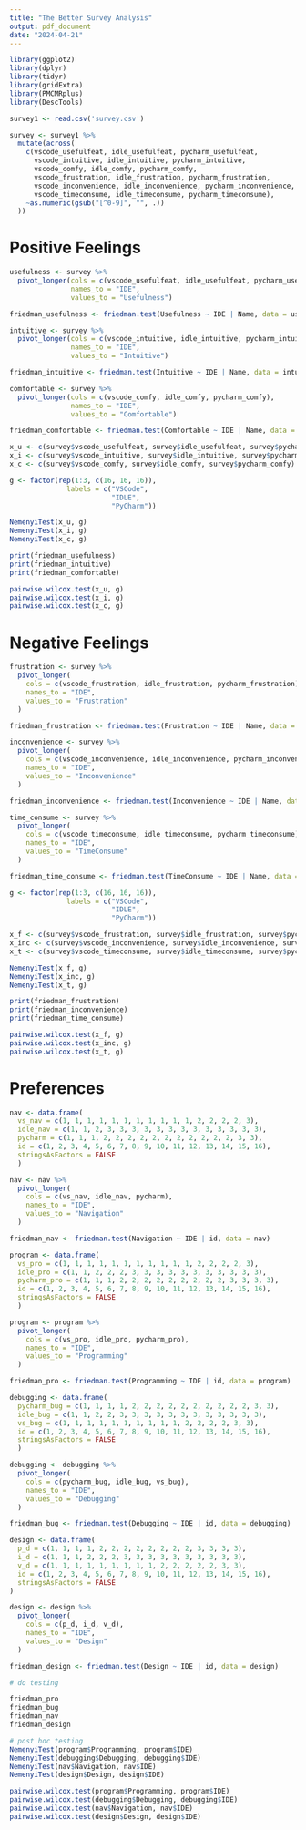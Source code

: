 ---
title: "The Better Survey Analysis"
output: pdf_document
date: "2024-04-21"
---

```{r}
library(ggplot2)
library(dplyr)
library(tidyr)
library(gridExtra)
library(PMCMRplus)
library(DescTools)

survey1 <- read.csv('survey.csv')

survey <- survey1 %>%
  mutate(across(
    c(vscode_usefulfeat, idle_usefulfeat, pycharm_usefulfeat,
      vscode_intuitive, idle_intuitive, pycharm_intuitive,
      vscode_comfy, idle_comfy, pycharm_comfy,
      vscode_frustration, idle_frustration, pycharm_frustration,
      vscode_inconvenience, idle_inconvenience, pycharm_inconvenience,
      vscode_timeconsume, idle_timeconsume, pycharm_timeconsume),
    ~as.numeric(gsub("[^0-9]", "", .))
  ))

```

# Positive Feelings 

```{r}
usefulness <- survey %>%
  pivot_longer(cols = c(vscode_usefulfeat, idle_usefulfeat, pycharm_usefulfeat),
               names_to = "IDE",
               values_to = "Usefulness")

friedman_usefulness <- friedman.test(Usefulness ~ IDE | Name, data = usefulness)

intuitive <- survey %>%
  pivot_longer(cols = c(vscode_intuitive, idle_intuitive, pycharm_intuitive),
               names_to = "IDE",
               values_to = "Intuitive")

friedman_intuitive <- friedman.test(Intuitive ~ IDE | Name, data = intuitive)

comfortable <- survey %>%
  pivot_longer(cols = c(vscode_comfy, idle_comfy, pycharm_comfy),
               names_to = "IDE",
               values_to = "Comfortable")

friedman_comfortable <- friedman.test(Comfortable ~ IDE | Name, data = comfortable)

x_u <- c(survey$vscode_usefulfeat, survey$idle_usefulfeat, survey$pycharm_usefulfeat)
x_i <- c(survey$vscode_intuitive, survey$idle_intuitive, survey$pycharm_intuitive)
x_c <- c(survey$vscode_comfy, survey$idle_comfy, survey$pycharm_comfy)

g <- factor(rep(1:3, c(16, 16, 16)), 
              labels = c("VSCode", 
                         "IDLE", 
                         "PyCharm"))

```

```{r}
NemenyiTest(x_u, g)
NemenyiTest(x_i, g)
NemenyiTest(x_c, g)
```

```{r}
print(friedman_usefulness)
print(friedman_intuitive)
print(friedman_comfortable)

pairwise.wilcox.test(x_u, g)
pairwise.wilcox.test(x_i, g)
pairwise.wilcox.test(x_c, g)
```

# Negative Feelings 

```{r}
frustration <- survey %>%
  pivot_longer(
    cols = c(vscode_frustration, idle_frustration, pycharm_frustration),
    names_to = "IDE",
    values_to = "Frustration"
  )

friedman_frustration <- friedman.test(Frustration ~ IDE | Name, data = frustration)

inconvenience <- survey %>%
  pivot_longer(
    cols = c(vscode_inconvenience, idle_inconvenience, pycharm_inconvenience),
    names_to = "IDE",
    values_to = "Inconvenience"
  )

friedman_inconvenience <- friedman.test(Inconvenience ~ IDE | Name, data = inconvenience)

time_consume <- survey %>%
  pivot_longer(
    cols = c(vscode_timeconsume, idle_timeconsume, pycharm_timeconsume),
    names_to = "IDE",
    values_to = "TimeConsume"
  )

friedman_time_consume <- friedman.test(TimeConsume ~ IDE | Name, data = time_consume)

g <- factor(rep(1:3, c(16, 16, 16)), 
              labels = c("VSCode", 
                         "IDLE", 
                         "PyCharm"))

x_f <- c(survey$vscode_frustration, survey$idle_frustration, survey$pycharm_frustration)
x_inc <- c(survey$vscode_inconvenience, survey$idle_inconvenience, survey$pycharm_inconvenience)
x_t <- c(survey$vscode_timeconsume, survey$idle_timeconsume, survey$pycharm_timeconsume)
```

```{r}
NemenyiTest(x_f, g)
NemenyiTest(x_inc, g)
NemenyiTest(x_t, g)
```


```{r}
print(friedman_frustration)
print(friedman_inconvenience)
print(friedman_time_consume)

pairwise.wilcox.test(x_f, g)
pairwise.wilcox.test(x_inc, g)
pairwise.wilcox.test(x_t, g)
```

# Preferences

```{r}
nav <- data.frame(
  vs_nav = c(1, 1, 1, 1, 1, 1, 1, 1, 1, 1, 1, 2, 2, 2, 2, 3),
  idle_nav = c(1, 1, 2, 3, 3, 3, 3, 3, 3, 3, 3, 3, 3, 3, 3, 3),
  pycharm = c(1, 1, 1, 2, 2, 2, 2, 2, 2, 2, 2, 2, 2, 2, 3, 3),
  id = c(1, 2, 3, 4, 5, 6, 7, 8, 9, 10, 11, 12, 13, 14, 15, 16),
  stringsAsFactors = FALSE
  )

nav <- nav %>%
  pivot_longer(
    cols = c(vs_nav, idle_nav, pycharm),
    names_to = "IDE",
    values_to = "Navigation"
  )

friedman_nav <- friedman.test(Navigation ~ IDE | id, data = nav)
```

```{r}

program <- data.frame(
  vs_pro = c(1, 1, 1, 1, 1, 1, 1, 1, 1, 1, 1, 2, 2, 2, 2, 3),
  idle_pro = c(1, 1, 2, 2, 2, 3, 3, 3, 3, 3, 3, 3, 3, 3, 3, 3), 
  pycharm_pro = c(1, 1, 1, 2, 2, 2, 2, 2, 2, 2, 2, 2, 3, 3, 3, 3), 
  id = c(1, 2, 3, 4, 5, 6, 7, 8, 9, 10, 11, 12, 13, 14, 15, 16),
  stringsAsFactors = FALSE
  )

program <- program %>%
  pivot_longer(
    cols = c(vs_pro, idle_pro, pycharm_pro),
    names_to = "IDE", 
    values_to = "Programming"
  )

friedman_pro <- friedman.test(Programming ~ IDE | id, data = program)

```

```{r}

debugging <- data.frame(
  pycharm_bug = c(1, 1, 1, 1, 2, 2, 2, 2, 2, 2, 2, 2, 2, 2, 3, 3), 
  idle_bug = c(1, 1, 2, 2, 3, 3, 3, 3, 3, 3, 3, 3, 3, 3, 3, 3),
  vs_bug = c(1, 1, 1, 1, 1, 1, 1, 1, 1, 1, 2, 2, 2, 2, 3, 3), 
  id = c(1, 2, 3, 4, 5, 6, 7, 8, 9, 10, 11, 12, 13, 14, 15, 16),
  stringsAsFactors = FALSE
  )

debugging <- debugging %>%
  pivot_longer(
    cols = c(pycharm_bug, idle_bug, vs_bug), 
    names_to = "IDE", 
    values_to = "Debugging"
  )

friedman_bug <- friedman.test(Debugging ~ IDE | id, data = debugging)

```

```{r}
design <- data.frame(
  p_d = c(1, 1, 1, 1, 2, 2, 2, 2, 2, 2, 2, 2, 3, 3, 3, 3), 
  i_d = c(1, 1, 1, 2, 2, 2, 3, 3, 3, 3, 3, 3, 3, 3, 3, 3), 
  v_d = c(1, 1, 1, 1, 1, 1, 1, 1, 1, 2, 2, 2, 2, 2, 3, 3), 
  id = c(1, 2, 3, 4, 5, 6, 7, 8, 9, 10, 11, 12, 13, 14, 15, 16),
  stringsAsFactors = FALSE
)

design <- design %>%
  pivot_longer(
    cols = c(p_d, i_d, v_d), 
    names_to = "IDE", 
    values_to = "Design"
  )

friedman_design <- friedman.test(Design ~ IDE | id, data = design)
```

```{r}
# do testing 

friedman_pro
friedman_bug
friedman_nav
friedman_design
```

```{r}
# post hoc testing 
NemenyiTest(program$Programming, program$IDE)
NemenyiTest(debugging$Debugging, debugging$IDE)
NemenyiTest(nav$Navigation, nav$IDE)
NemenyiTest(design$Design, design$IDE)
```

```{r}
pairwise.wilcox.test(program$Programming, program$IDE)
pairwise.wilcox.test(debugging$Debugging, debugging$IDE)
pairwise.wilcox.test(nav$Navigation, nav$IDE)
pairwise.wilcox.test(design$Design, design$IDE)
```


